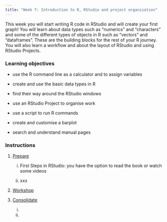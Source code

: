 ```yaml
---
title: "Week 7: Introduction to R, RStudio and project organisation"
---
```


This week you will start writing R code in RStudio and will create your first graph! You will learn about data types such as "numerics" and "characters" and some of the different types of objects in R such as "vectors" and "dataframes". These are the building blocks for the rest of your R journey. You will also learn a workflow and about the layout of RStudio and using RStudio Projects.

### Learning objectives

-   use the R command line as a calculator and to assign variables

-   create and use the basic data types in R

-   find their way around the RStudio windows

-   use an RStudio Project to organise work

-   use a script to run R commands

-   create and customise a barplot

-   search and understand manual pages

### Instructions

1.  [Prepare](study_before_workshop.qmd)

    i.  First Steps in RStudio: you have the option to read the book or watch some videos

    ii. xxx

2.  [Workshop](workshop.qmd)

3.  [Consolidate](study_after_workshop.qmd)

    i.  

    ii. 
